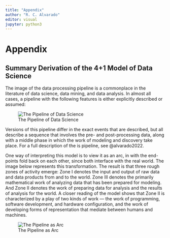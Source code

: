 ```yaml
---
title: "Appendix"
author: "R. C. Alvarado"
editor: visual
jupyter: python3
---
```


# Appendix

## Summary Derivation of the 4+1 Model of Data Science

The image of the data processing pipeline is a commonplace in the literature of data science, data mining, and data analysis. In almost all cases, a pipeline with the following features is either explicitly described or assumed:

![The Pipeline of Data Science](media/ds-pipeline.png){alt="The Pipeline of Data Science" fig-align="center"}

Versions of this pipeline differ in the exact events that are described, but all describe a sequence that involves the pre- and post-processing data, along with a middle phase in which the work of modeling and discovery take place. For a full description of the is pipeline, see @alvarado2022.

One way of interpreting this model is to view it as an arc, in with the end-points fold back on each other, since both interface with the real world. The image below represents this transformation. The result is that three rough zones of activity emerge: Zone I denotes the input and output of raw data and data products from and to the world. Zone III denotes the primarily mathematical work of analyzing data that has been prepared for modeling. And Zone II denotes the work of preparing data for analysis and the results of analysis for the world. A closer reading of the model shows that Zone II is characterized by a play of two kinds of work --- the work of programming, software development, and hardware configuration, and the work of developing forms of representation that mediate between humans and machines.

![The Pipeline as Arc](media/pipeline-as-arc.png){alt="The Pipeline as Arc" fig-align="center"}
